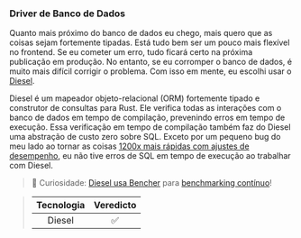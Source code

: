 ### Driver de Banco de Dados

Quanto mais próximo do banco de dados eu chego, mais quero que as coisas sejam fortemente tipadas. Está tudo bem ser um pouco mais flexível no frontend. Se eu cometer um erro, tudo ficará certo na próxima publicação em produção. No entanto, se eu corromper o banco de dados, é muito mais difícil corrigir o problema. Com isso em mente, eu escolhi usar o [Diesel][diesel github].

Diesel é um mapeador objeto-relacional (ORM) fortemente tipado e construtor de consultas para Rust. Ele verifica todas as interações com o banco de dados em tempo de compilação, prevenindo erros em tempo de execução. Essa verificação em tempo de compilação também faz do Diesel uma abstração de custo zero sobre SQL. Exceto por um pequeno bug do meu lado ao tornar as coisas [1200x mais rápidas com ajustes de desempenho][engineering sqlite], eu não tive erros de SQL em tempo de execução ao trabalhar com Diesel.

> 🐰 Curiosidade: [Diesel usa Bencher][case study diesel] para [benchmarking contínuo][continuous benchmarking]!

> | Tecnologia | Veredicto |
> | :--------: | :-------: |
> |   Diesel   |    ✅    |

[diesel github]: https://github.com/diesel-rs/diesel
[case study diesel]: /pt/learn/case-study/diesel/
[engineering sqlite]: /pt/learn/engineering/sqlite-performance-tuning/
[continuous benchmarking]: /pt/docs/explanation/continuous-benchmarking/
